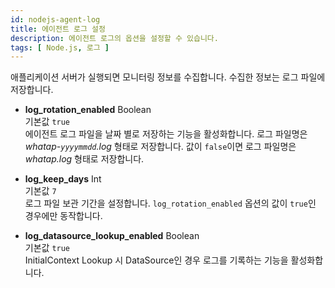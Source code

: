 ```yaml
---
id: nodejs-agent-log
title: 에이전트 로그 설정
description: 에이전트 로그의 옵션을 설정할 수 있습니다.
tags: [ Node.js, 로그 ]
---
```


애플리케이션 서버가 실행되면 모니터링 정보를 수집합니다. 수집한 정보는 로그 파일에 저장합니다.

* **log_rotation_enabled** <span class='type'>Boolean</span><br/>
기본값 `true`<br/>에이전트 로그 파일을 날짜 별로 저장하는 기능을 활성화합니다. 로그 파일명은 *whatap-`yyyymmdd`.log* 형태로 저장합니다. 값이 `false`이면 로그 파일명은 *whatap.log* 형태로 저장합니다.

* **log_keep_days** <span class='type'>Int</span><br/>
기본값 `7`<br/>로그 파일 보관 기간을 설정합니다. `log_rotation_enabled` 옵션의 값이 `true`인 경우에만 동작합니다.

* **log_datasource_lookup_enabled** <span class='type'>Boolean</span><br/>
기본값 `true`<br/>InitialContext Lookup 시 DataSource인 경우 로그를 기록하는 기능을 활성화합니다.